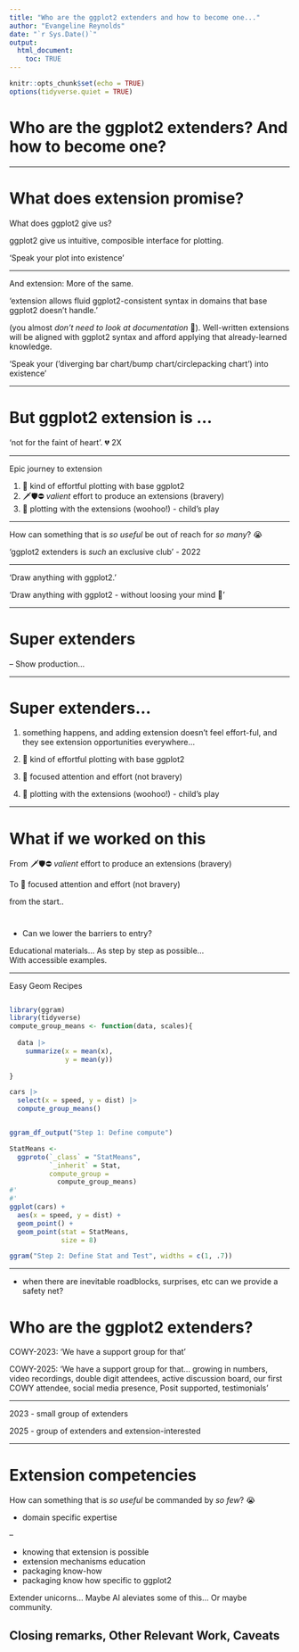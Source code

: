 ```yaml
---
title: "Who are the ggplot2 extenders and how to become one..."
author: "Evangeline Reynolds"
date: "`r Sys.Date()`"
output: 
  html_document:
    toc: TRUE
---
```


```r
knitr::opts_chunk$set(echo = TRUE)
options(tidyverse.quiet = TRUE)
```


# Who are the ggplot2 extenders? And how to become one?

---

# What does extension promise?

What does ggplot2 give us?

ggplot2 give us intuitive, composible interface for plotting.

'Speak your plot into existence'


---

And extension: More of the same.

'extension allows fluid ggplot2-consistent syntax in domains that base ggplot2 doesn't handle.' 

(you almost *don't need to look at documentation* 🥹). Well-written extensions will be aligned with ggplot2 syntax and afford applying that already-learned knowledge.

'Speak your ('diverging bar chart/bump chart/circlepacking chart') into existence'


---

# But ggplot2 extension is ...


'not for the faint of heart'. 💔  2X  


---

Epic journey to extension

1. 💪 kind of effortful plotting with base ggplot2
2. 🗡🛡⛔️ *valient* effort to produce an extensions (bravery)
3. 👶 plotting with the extensions (woohoo!) - child's play


---

How can something that is *so useful* be out of reach for *so many*? 😭

'ggplot2 extenders is *such* an exclusive club' - 2022

---

'Draw anything with ggplot2.'

'Draw anything with ggplot2 - without loosing your mind 🧠' 






---

# Super extenders

-- Show production...



---

# Super extenders... 

1. something happens, and adding extension doesn't feel effort-ful, and they see extension opportunities everywhere...

1. 💪 kind of effortful plotting with base ggplot2 
2. 🧠 focused attention and effort (not bravery)
3. 👶 plotting with the extensions (woohoo!) - child's play



---

# What if we worked on this

From 🗡🛡⛔️ *valient* effort to produce an extensions (bravery)

To 🧠 focused attention and effort (not bravery) 

from the start..






#

- Can we lower the barriers to entry?

Educational materials... 
As step by step as possible...  
With accessible examples.

---

Easy Geom Recipes

```r


```


```r
library(ggram)
library(tidyverse)
compute_group_means <- function(data, scales){
  
  data |>
    summarize(x = mean(x),
              y = mean(y))
  
}

cars |> 
  select(x = speed, y = dist) |> 
  compute_group_means()


ggram_df_output("Step 1: Define compute")
```


```r
StatMeans <- 
  ggproto(`_class` = "StatMeans",
          `_inherit` = Stat,
          compute_group = 
            compute_group_means)
#'
#'
ggplot(cars) + 
  aes(x = speed, y = dist) + 
  geom_point() + 
  geom_point(stat = StatMeans, 
             size = 8)

ggram("Step 2: Define Stat and Test", widths = c(1, .7))

```




---

- when there are inevitable roadblocks, surprises, etc can we provide a safety net? 

# Who are the ggplot2 extenders? 

COWY-2023: 'We have a support group for that' 

COWY-2025: 'We have a support group for that... growing in numbers, video recordings, double digit attendees, active discussion board, our first COWY attendee, social media presence, Posit supported, testimonials'

---

2023 - small group of extenders

2025 - group of extenders and extension-interested


---

# Extension competencies

How can something that is *so useful* be commanded by *so few*? 😭

- domain specific expertise

--

- knowing that extension is possible
- extension mechanisms education
- packaging know-how
- packaging know how specific to ggplot2


Extender unicorns... Maybe AI aleviates some of this...  Or maybe community.





## Closing remarks, Other Relevant Work, Caveats
